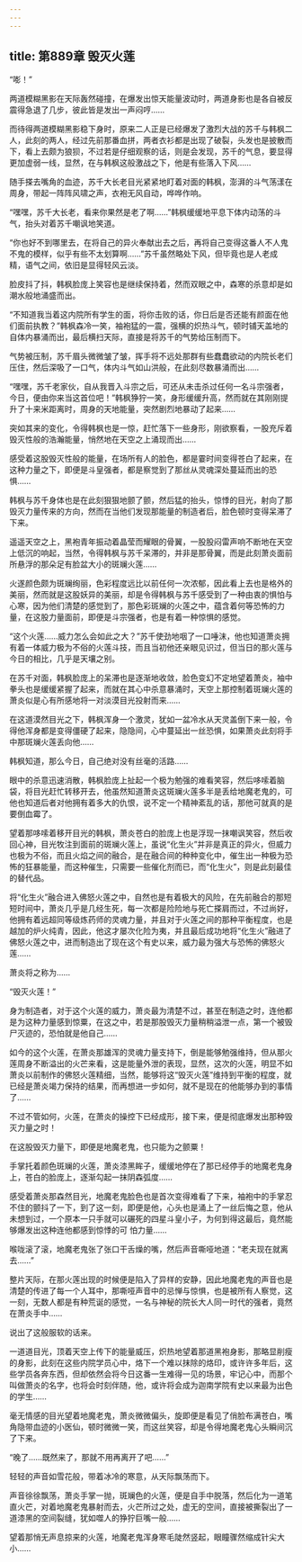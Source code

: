 ```yaml
---
---
---
```

title: 第889章 毁灭火莲
---



“嘭！”

两道模糊黑影在天际轰然碰撞，在爆发出惊天能量波动时，两道身影也是各自被反震得急退了几步，彼此皆是发出一声闷哼……

而待得两道模糊黑影稳下身时，原来二人正是已经爆发了激烈大战的苏千与韩枫二人，此刻的两人，经过先前那番血拼，两者衣衫都是出现了破裂，头发也是披散而下，看上去颇为狼狈，不过若是仔细观察的话，则是会发现，苏千的气息，要显得更加虚弱一线，显然，在与韩枫这般激战之下，他是有些落入下风……

随手搽去嘴角的血迹，苏千大长老目光紧紧地盯着对面的韩枫，澎湃的斗气荡漾在周身，带起一阵阵风啸之声，衣袍无风自动，哗哗作响。

“嘿嘿，苏千大长老，看来你果然是老了啊……”韩枫缓缓地平息下体内动荡的斗气，抬头对着苏千嘲讽地笑道。

“你也好不到哪里去，在将自己的异火奉献出去之后，再将自己变得这番人不人鬼不鬼的模样，似乎有些不太划算啊……”苏千虽然略处下风，但毕竟也是人老成精，语气之间，依旧是显得轻风云淡。

脸皮抖了抖，韩枫脸庞上笑容也是继续保持着，然而双眼之中，森寒的杀意却是如潮水般地涌盛而出。

“不知道我当着这内院所有学生的面，将你击败的话，你日后是否还能有颜面在他们面前执教？”韩枫森冷一笑，袖袍猛的一震，强横的炽热斗气，顿时铺天盖地的自体内暴涌而出，最后横扫天际，直接是将苏千的气势给压制而下。

气势被压制，苏千眉头微微皱了皱，挥手将不远处那群有些蠢蠢欲动的内院长老们压住，然后深吸了一口气，体内斗气如山洪般，在此刻尽数暴涌而出……

“嘿嘿，苏千老家伙，自从我晋入斗宗之后，可还从未击杀过任何一名斗宗强者，今日，便由你来当这首位吧！”韩枫狰狞一笑，身形缓缓升高，然而就在其刚刚提升了十来米距离时，周身的天地能量，突然剧烈地暴动了起来……

突如其来的变化，令得韩枫也是一惊，赶忙落下一些身形，刚欲察看，一股充斥着毁灭性般的浩瀚能量，悄然地在天空之上涌现而出……

感受着这股毁灭性般的能量，在场所有人的脸色，都是霎时间变得苍白了起来，在这种力量之下，即便是斗皇强者，都是察觉到了那丝从灵魂深处蔓延而出的恐惧……

韩枫与苏千身体也是在此刻狠狠地颤了颤，然后猛的抬头，惊悸的目光，射向了那毁灭力量传来的方向，然而在当他们发现那能量的制造者后，脸色顿时变得呆滞了下来。

遥遥天空之上，黑袍青年振动着晶莹而耀眼的骨翼，一股股闷雷声响不断地在天空上低沉的响起，当然，令得韩枫与苏千呆滞的，并非是那骨翼，而是此刻萧炎面前所悬浮的那朵足有脸盆大小的斑斓火莲……

火遂颜色颇为斑斓绚丽，色彩程度远比以前任何一次浓郁，因此看上去也是格外的美丽，然而就是这股妖异的美丽，却是令得韩枫与苏千感受到了一种由衷的惧怕与心寒，因为他们清楚的感觉到了，那色彩斑斓的火莲之中，蕴含着何等恐怖的力量，在这股力量面前，即便是斗宗强者，也是有着一种惊惧的感觉。

“这个火莲……威力怎么会如此之大？”苏千使劲地咽了一口唾沫，他也知道萧炎拥有着一体威力极为不俗的火莲斗技，而且当初他还亲眼见识过，但当日的那火莲与今日的相比，几乎是天壤之别。

在苏千对面，韩枫脸庞上的呆滞也是逐渐地收敛，脸色变幻不定地望着萧炎，袖中拳头也是缓缓紧握了起来，而就在其心中杀意暴涌时，天空上那控制着斑斓火莲的萧炎似是心有所感地将一对淡漠目光投射而来……

在这道漠然目光之下，韩枫浑身一个激灵，犹如一盆冷水从天灵盖倒下来一般，令得他浑身都是变得僵硬了起来，隐隐间，心中蔓延出一丝恐惧，如果萧炎此刻将手中那斑斓火莲丢向他……

韩枫知道，那么今日，自己绝对没有丝毫的活路……

眼中的杀意迅速消散，韩枫脸庞上扯起一个极为勉强的难看笑容，然后哆嗦着脑袋，将目光赶忙转移开去，他虽然知道萧炎这斑斓火莲多半是丢给地魔老鬼的，可他也知道后者对他拥有着多大的仇恨，说不定一个精神紊乱的话，那他可就真的是要倒血霉了。

望着那哆嗦着移开目光的韩枫，萧炎苍白的脸庞上也是浮现一抹嘲讽笑容，然后收回心神，目光牧注到面前的斑斓火莲上，虽说“化生火”并非是真正的异火，但威力也极为不俗，而且火焰之间的融合，是在融合间的种种变化中，催生出一种极为恐怖的狂暴能量，而这种催生，只需要一些催化剂而已，而“化生火”，则是此刻最佳的替代品。

将“化生火”融合进入佛怒火莲之中，自然也是有着极大的风险，在先前融合的那短短时间中，萧炎几乎是几经生死，每一次都是险险地与死亡搽肩而过，不过尚好，他拥有着远超同等级炼药师的灵魂力量，并且对于火莲之间的那种平衡程度，也是越加的炉火纯青，因此，他这才屡次化险为夷，并且最后成功地将“化生火”融进了佛怒火莲之中，进而制造出了现在这个有史以来，威力最为强大与恐怖的佛怒火莲……

萧炎将之称为……

“毁灭火莲！”

身为制造者，对于这个火莲的威力，萧炎最为清楚不过，甚至在制造之时，连他都是为这种力量感到惊粟，在这之中，若是那股毁灭力量稍稍溢泄一点，第一个被毁尸灭迹的，恐怕就是他自己……

如今的这个火莲，在萧炎那雄浑的灵魂力量支持下，倒是能够勉强维持，但从那火莲周身不断溢出的火芒来看，这是能量外泄的表现，显然，这次的火莲，明显不如萧炎以前制作的佛怒火莲精细，当然，能够将这“毁灭火莲”维持到平衡的程度，就已经是萧炎竭力保持的结果，而再想进一步如何，就不是现在的他能够办到的事情 了……

不过不管如何，火莲，在萧炎的操控下已经成形，接下来，便是彻底爆发出那种毁灭力量之时！

在这股毁灭力量下，即便是地魔老鬼，也只能为之颤粟！

手掌托着颜色斑斓的火莲，萧炎漆黑眸子，缓缓地停在了那已经停手的地魔老鬼身上，苍白的脸庞上，逐渐勾起一抹阴森弧度……

感受着萧炎那森然目光，地魔老鬼脸色也是首次变得难看了下来，袖袍中的手掌忍不住的颤抖了一下，到了这一刻，即便是他，心头也是涌上了一丝后悔之意，他从未想到过，一个原本一只手就可以碾死的四星斗皇小子，为何到得这最后，竟然能够爆发出这种连他都感到惊悸的可 怕力量……

喉咙滚了滚，地魔老鬼张了张口干舌燥的嘴，然后声音嘶哑地道：“老夫现在就离去……”

整片天际，在那火莲出现的时候便是陷入了异样的安静，因此地魔老鬼的声音也是清楚的传进了每一个人耳中，那嘶哑声音中的忌惮与惊惧，也是被所有人察觉，这一刻，无数人都是有种荒诞的感觉，一名与神秘的院长大人同一时代的强者，竟然在萧炎手中……

说出了这般服软的话来。

一道道目光，顶着天空上传下的能量威压，炽热地望着那道黑袍身影，那略显削瘦的身影，此刻在这些内院学员心中，烙下一个难以抹除的烙印，或许许多年后，这些学员各奔东西，但却依然会将今日这番一生难得一见的场景，牢记心中，而那个叫做萧炎的名字，也将会时刻伴随，他，或许将会成为迦南学院有史以来最为出色的学生……

毫无情感的目光望着地魔老鬼，萧炎微微偏头，旋即便是看见了俏脸布满苍白，嘴角隐带血迹的小医仙，顿时微微一笑，而这丝笑容，却是令得地魔老鬼心头瞬间沉了下来。

“晚了……既然来了，那就不用再离开了吧……”

轻轻的声音如雪花般，带着冰冷的寒意，从天际飘荡而下。

声音徐徐飘荡，萧炎手掌一抛，斑斓色的火莲，便是自手中脱落，然后化为一道笔直火芒，对着地魔老鬼暴射而去，火芒所过之处，虚无的空间，直接被撕裂出了一道漆黑的空间裂缝，犹如噬人的狰狞巨嘴一般……

望着那悄无声息掠来的火莲，地魔老鬼浑身寒毛陡然竖起，眼瞳骤然缩成针尖大小……